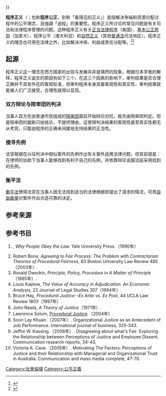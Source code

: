 {{legal}}
{{multiple issues|1=
{{expand English}}
{{refimprove|time={{#time:c}}}}
}}

'''程序正义'''（{{lang-en|Procedural justice}}；也称'''程序公正'''，别称「看得见的正义」）是指解决争端和资源分配过程中的公平理念，且強調「過程」的重要性。程序正义所讨论的常见问题是有关司法和法律程序管理的问题。这种程序正义有关[[正当法律程序|正当法律程序]]（美国）、[[基本公正原则|基本公正原则]]（加拿大）、程序公平（澳大利亚）和[[自然正义|自然正义]]（其他[[普通法|普通法]]司法地区）。程序正义的理念也可用在法律之外，比如解决冲突、利益或责任分配等。<ref>{{Cite book|title=Action Science:  Concepts, Methods, and Skills for Research and Intervention|url=https://archive.org/details/actionscience00argyrich|last=Argyris|first=Chris|last2=Putnam|first2=Robert|last3=McLain Smith|first3=Diana|publisher=Jossey-Bass Publishers|year=1985|isbn=0-87589-665-0|location=San Francisco|pages=[https://archive.org/details/actionscience00argyrich/page/76 76]}}</ref><ref>{{Cite journal|title=Organizational learning and management information systems|url=http://www.sciencedirect.com/science/article/pii/0361368277900289|last=Argyris|first=Chris|date=1977-01-01|journal=Accounting, Organizations and Society|issue=2|doi=10.1016/0361-3682(77)90028-9|volume=2|pages=113–123|access-date=2016-06-27|archive-date=2017-03-06|archive-url=https://web.archive.org/web/20170306183855/http://www.sciencedirect.com/science/article/pii/0361368277900289|dead-url=no}}</ref>

== 起源 ==
程序正义这一理念在西方国家的出现与发展并非是偶然的现象，根据日本学者的解释，程序正义诞生的原因有如下三个。在这三个因素的影响下，审判结果是否合理正确并不具有外在的客观标准，但审判程序本身具备客观性和真实性，审判结果就能被人们广泛接受，合理性就得以显现。

=== 双方辩论与陪审团的判决 ===
当事人双方在由普通市民组成的[[陪审团|陪审团]]面前开始辩论对抗，胜负由陪审团判定。但是陪审团的裁断只给结论，不提供理由，这使得判决结果的客观性甚至真实性都无从考究，只能由程序的正确来间接地支持结果的正当性。

=== 搜寻先例 ===
法官根据在以往判决中相似案件的先例作出有关案件适用法律问题，但其前提是：在律师的协助下当事人能够找到有利于自己的先例，并依靠辩论说服法庭采用找到的先例。

=== 衡平法 ===
[[衡平法|衡平法]]使得法官在当事人因无法找到适当的法律根据却提出了请求的情况，可用[[自由裁量|自由裁量]]对案件作出合适可靠的决定。

== 参考来源 ==
	<references />

== 参考书目 ==
# {{tsl|en|Tom_R._Tyler|Tom R. Tyler}}, ''Why People Obey the Law.'' Yale University Press.（1990年）
# Robert Bone, ''Agreeing to Fair Process: The Problem with Contractarian Theories of Procedural Fairness'', 83 Boston University Law Review 485（2003年）.
# Ronald Dworkin, ''Principle, Policy, Procedure'' in ''A Matter of Principle''（1985年）.
# Louis Kaplow, ''The Value of Accuracy in Adjudication: An Economic Analysis'', 23 Journal of Legal Studies 307（1994年）.
# Bruce Hay, ''Procedural Justice--Ex Ante vs. Ex Post'', 44 UCLA Law Review 1803（1997年）.
# John Rawls, ''A Theory of Justice''（1971年）.
# Lawrence Solum, [http://papers.ssrn.com/sol3/papers.cfm?abstract_id=508282 Procedural Justice] {{Wayback|url=http://papers.ssrn.com/sol3/papers.cfm?abstract_id=508282 |date=20160810154156 }}（2004年）.
# Soon Lay Khuan.（2007年）. Organizational Justice as an Antecedent of Job Performance. International journal of business, 325-343.
# Jeffre W. Kassing.（2008年）. Disagreeing about what's Fair: Exploring the Relationship between Perceptions of Justice and Employee Dissent. Communication research reports, 34-43.
# Victoria A. Cave.（2005年）. Motivating The Factors: Perceptions of Justice and their Relationship with Managerial and Organizational Trust in Australia. Communication and mass media complete, 47-70.
[[Category:社會倫理|Category:社會倫理]]
[[Category:公平正義|Category:公平正義]]